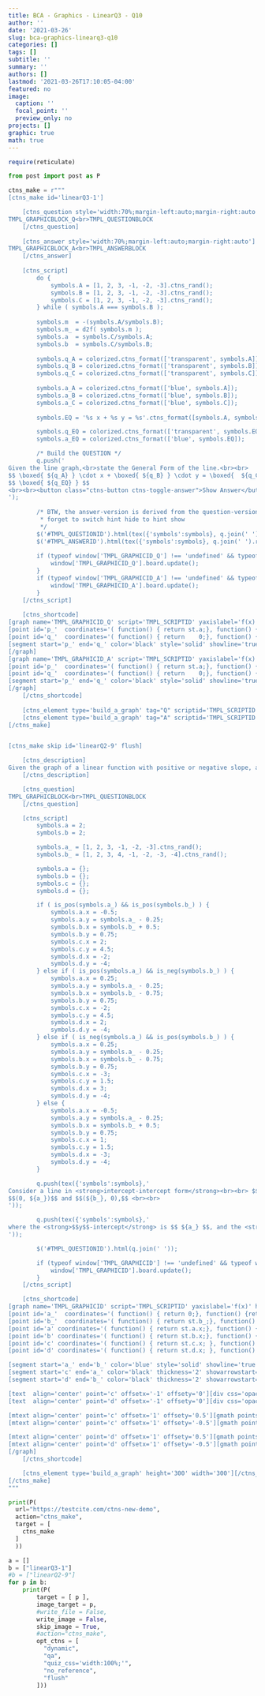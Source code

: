 ```yaml
---
title: BCA - Graphics - LinearQ3 - Q10
author: ''
date: '2021-03-26'
slug: bca-graphics-linearq3-q10
categories: []
tags: []
subtitle: ''
summary: ''
authors: []
lastmod: '2021-03-26T17:10:05-04:00'
featured: no
image:
  caption: ''
  focal_point: ''
  preview_only: no
projects: []
graphic: true
math: true
---
```

```r
require(reticulate)
```

```python
from post import post as P
```

```python
ctns_make = r"""
[ctns_make id='linearQ3-1']

    [ctns_question style='width:70%;margin-left:auto;margin-right:auto']
TMPL_GRAPHICBLOCK_Q<br>TMPL_QUESTIONBLOCK
    [/ctns_question]
    
    [ctns_answer style='width:70%;margin-left:auto;margin-right:auto']
TMPL_GRAPHICBLOCK_A<br>TMPL_ANSWERBLOCK
    [/ctns_answer]
    
    [ctns_script]
        do {
            symbols.A = [1, 2, 3, -1, -2, -3].ctns_rand();
            symbols.B = [1, 2, 3, -1, -2, -3].ctns_rand();
            symbols.C = [1, 2, 3, -1, -2, -3].ctns_rand();
        } while ( symbols.A === symbols.B );
        
        symbols.m  = -(symbols.A/symbols.B);
        symbols.m_ = d2f( symbols.m );
        symbols.a  = symbols.C/symbols.A;
        symbols.b  = symbols.C/symbols.B;
        
        symbols.q_A = colorized.ctns_format(['transparent', symbols.A]);
        symbols.q_B = colorized.ctns_format(['transparent', symbols.B]);
        symbols.q_C = colorized.ctns_format(['transparent', symbols.C]);
        
        symbols.a_A = colorized.ctns_format(['blue', symbols.A]);
        symbols.a_B = colorized.ctns_format(['blue', symbols.B]);
        symbols.a_C = colorized.ctns_format(['blue', symbols.C]);
        
        symbols.EQ = '%s x + %s y = %s'.ctns_format([symbols.A, symbols.B, symbols.C]).ctns_equation();

        symbols.q_EQ = colorized.ctns_format(['transparent', symbols.EQ]);
        symbols.a_EQ = colorized.ctns_format(['blue', symbols.EQ]);

        /* Build the QUESTION */
        q.push('
Given the line graph,<br>state the General Form of the line.<br><br>
$$ \boxed{ ${q_A} } \cdot x + \boxed{ ${q_B} } \cdot y = \boxed{  ${q_C} }$$<br><br>
$$ \boxed{ ${q_EQ} } $$
<br><br><button class="ctns-button ctns-toggle-answer">Show Answer</button>
'); 
    
        /* BTW, the answer-version is derived from the question-version. Do not
         * forget to switch hint hide to hint show
         */
        $('#TMPL_QUESTIONID').html(tex({'symbols':symbols}, q.join(' ')));
        $('#TMPL_ANSWERID').html(tex({'symbols':symbols}, q.join(' ').replace(/q_/g,'a_')));
        
        if (typeof window['TMPL_GRAPHICID_Q'] !== 'undefined' && typeof window['TMPL_GRAPHICID_Q'].board !== 'undefined' ) {
            window['TMPL_GRAPHICID_Q'].board.update();
        }
        if (typeof window['TMPL_GRAPHICID_A'] !== 'undefined' && typeof window['TMPL_GRAPHICID_A'].board !== 'undefined' ) {
            window['TMPL_GRAPHICID_A'].board.update();
        }
    [/ctns_script]
    
    [ctns_shortcode]
[graph name='TMPL_GRAPHICID_Q' script='TMPL_SCRIPTID' yaxislabel='f(x)' height='300' width='300' yaxislabel_ycoord='9.5' xaxislabel_xcoord='8.75' boundingbox='-6,6,6,-6']
[point id='p_'  coordinates='( function() { return st.a;}, function() { return    0;} )' labeloffsetx='0' labeloffsety='0' showpoint='false' showlabel='false' showcoordinates='false' animate='false']
[point id='q_'  coordinates='( function() { return    0;}, function() { return st.b;} )' labeloffsetx='0' labeloffsety='0' showpoint='false' showlabel='false' showcoordinates='false' animate='false']
[segment start='p_' end='q_' color='black' style='solid' showline='true']
[/graph]
[graph name='TMPL_GRAPHICID_A' script='TMPL_SCRIPTID' yaxislabel='f(x)' height='300' width='300' yaxislabel_ycoord='9.5' xaxislabel_xcoord='8.75' boundingbox='-6,6,6,-6']
[point id='p_'  coordinates='( function() { return st.a;}, function() { return    0;} )' labeloffsetx='0' labeloffsety='0' showpoint='false' showlabel='false' showcoordinates='false' animate='false']
[point id='q_'  coordinates='( function() { return    0;}, function() { return st.b;} )' labeloffsetx='0' labeloffsety='0' showpoint='false' showlabel='false' showcoordinates='false' animate='false']
[segment start='p_' end='q_' color='black' style='solid' showline='true']
[/graph]
    [/ctns_shortcode]
    
    [ctns_element type='build_a_graph' tag="Q" scriptid='TMPL_SCRIPTID' graphicid='TMPL_GRAPHICID_Q' graphicblock='TMPL_GRAPHICBLOCK_Q' height='300' width='300'][/ctns_element]
    [ctns_element type='build_a_graph' tag="A" scriptid='TMPL_SCRIPTID' graphicid='TMPL_GRAPHICID_A' graphicblock='TMPL_GRAPHICBLOCK_A' height='300' width='300'][/ctns_element]
[/ctns_make]


[ctns_make skip id='linearQ2-9' flush]

    [ctns_description]
Given the graph of a linear function with positive or negative slope, and a y-coefficient equal to 1, the student is asked, what is the equation of the line in slope-intercept form?
    [/ctns_description]

    [ctns_question]
TMPL_GRAPHICBLOCK<br>TMPL_QUESTIONBLOCK
    [/ctns_question]

    [ctns_script]
        symbols.a = 2;
        symbols.b = 2;

        symbols.a_ = [1, 2, 3, -1, -2, -3].ctns_rand();
        symbols.b_ = [1, 2, 3, 4, -1, -2, -3, -4].ctns_rand();

        symbols.a = {};
        symbols.b = {};
        symbols.c = {};
        symbols.d = {};

        if ( is_pos(symbols.a_) && is_pos(symbols.b_) ) {
            symbols.a.x = -0.5;
            symbols.a.y = symbols.a_ - 0.25;
            symbols.b.x = symbols.b_ + 0.5;
            symbols.b.y = 0.75;
            symbols.c.x = 2;
            symbols.c.y = 4.5;
            symbols.d.x = -2;
            symbols.d.y = -4;
        } else if ( is_pos(symbols.a_) && is_neg(symbols.b_) ) {
            symbols.a.x = 0.25;
            symbols.a.y = symbols.a_ - 0.25;
            symbols.b.x = symbols.b_ - 0.75;
            symbols.b.y = 0.75;
            symbols.c.x = -2;
            symbols.c.y = 4.5;
            symbols.d.x = 2;
            symbols.d.y = -4;
        } else if ( is_neg(symbols.a_) && is_pos(symbols.b_) ) {
            symbols.a.x = 0.25;
            symbols.a.y = symbols.a_ - 0.25;
            symbols.b.x = symbols.b_ - 0.75;
            symbols.b.y = 0.75;
            symbols.c.x = -3;
            symbols.c.y = 1.5;
            symbols.d.x = 3;
            symbols.d.y = -4;
        } else {
            symbols.a.x = -0.5;
            symbols.a.y = symbols.a_ - 0.25;
            symbols.b.x = symbols.b_ + 0.5;
            symbols.b.y = 0.75;
            symbols.c.x = 1;
            symbols.c.y = 1.5;
            symbols.d.x = -3;
            symbols.d.y = -4;
        }

        q.push(tex({'symbols':symbols},'
Consider a line in <strong>intercept-intercept form</strong><br><br> $$\frac{x}{${b_}} + \frac{y}{${a_}} = 1$$ <br><br>that connects the two points $$a$$ and $$b$$, <br><br>
$$(0, ${a_})$$ and $$(${b_}, 0),$$ <br><br>
'));

        q.push(tex({'symbols':symbols},'
where the <strong>$$y$$-intercept</strong> is $$ ${a_} $$, and the <strong>$$x$$-intercept</strong> is $$ ${b_} $$.
'));

        $('#TMPL_QUESTIONID').html(q.join(' '));

        if (typeof window['TMPL_GRAPHICID'] !== 'undefined' && typeof window['TMPL_GRAPHICID'].board !== 'undefined' ) {
            window['TMPL_GRAPHICID'].board.update();
        }
    [/ctns_script]

    [ctns_shortcode]
[graph name='TMPL_GRAPHICID' script='TMPL_SCRIPTID' yaxislabel='f(x)' height='GRAPH_HEIGHT' width='GRAPH_WIDTH' yaxislabel_ycoord='9.5' xaxislabel_xcoord='8.75' boundingbox='-6,6,6,-6']
[point id='a_'  coordinates='( function() { return 0;}, function() {return st.a_;} )' labeloffsetx='0' labeloffsety='0' showpoint='true' showlabel='false' showcoordinates='false' animate='false']
[point id='b_'  coordinates='( function() { return st.b_;}, function() { return 0;} )' labeloffsetx='0' labeloffsety='0' showpoint='true' showlabel='false' showcoordinates='false' animate='false']
[point id='a' coordinates='( function() { return st.a.x;}, function() { return st.a.y;} )' labeloffsetx='0' labeloffsety='0' showpoint='false' showlabel='true' showcoordinates='false' animate='false']
[point id='b' coordinates='( function() { return st.b.x;}, function() { return st.b.y;} )' labeloffsetx='0' labeloffsety='0' showpoint='false' showlabel='true' showcoordinates='false' animate='false']
[point id='c' coordinates='( function() { return st.c.x; }, function() { return st.c.y;} )'   showpoint='false' showlabel='false' showcoordinates='false' animate='false']
[point id='d' coordinates='( function() { return st.d.x; }, function() { return st.d.y; } )' showpoint='false' showlabel='false' showcoordinates='false' animate='false']

[segment start='a_' end='b_' color='blue' style='solid' showline='true']
[segment start='c' end='a_' color='black' thickness='2' showarrowstart='false' showarrowend='true' arrowtype='normal']
[segment start='d' end='b_' color='black' thickness='2' showarrowstart='false' showarrowend='true' arrowtype='normal']

[text  align='center' point='c' offsetx='-1' offsety='0'][div css='opacity:0.5;height:4em;background-color:aqua;width:5.5em'][/div][/text]
[text  align='center' point='d' offsetx='-1' offsety='0'][div css='opacity:0.5;height:4em;background-color:aqua;width:5.5em'][/div][/text]

[mtext align='center' point='c' offsetx='1' offsety='0.5'][gmath points='a_']/scriptsize y-/textrm{intercept}[/gmath][/mtext]
[mtext align='center' point='c' offsetx='1' offsety='-0.5'][gmath points='a_']/scriptsize y = a_.y[/gmath][/mtext]

[mtext align='center' point='d' offsetx='1' offsety='0.5'][gmath points='b_']/scriptsize x-/textrm{intercept}[/gmath][/mtext]
[mtext align='center' point='d' offsetx='1' offsety='-0.5'][gmath points='b_']/scriptsize x = b_.x[/gmath][/mtext]
[/graph]
    [/ctns_shortcode]

    [ctns_element type='build_a_graph' height='300' width='300'][/ctns_element]
[/ctns_make]
"""

print(P(
  url="https://testcite.com/ctns-new-demo",
  action="ctns_make",
  target = [
    ctns_make
  ]
  ))
```

```python

a = []
b = ["linearQ3-1"]
#b = ["linearQ2-9"]
for p in b:
    print(P(
        target = [ p ], 
        image_target = p,
        #write_file = False,
        write_image = False,
        skip_image = True,
        #action="ctns_make",
        opt_ctns = [
          "dynamic",
          "qa",
          "quiz_css='width:100%;'", 
          "no_reference",
          "flush"
        ]))
```
